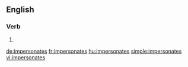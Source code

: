 ==English==

===Verb===
{{head|en|verb form}}

# {{en-third-person singular of|impersonate}}

[[de:impersonates]]
[[fr:impersonates]]
[[hu:impersonates]]
[[simple:impersonates]]
[[vi:impersonates]]